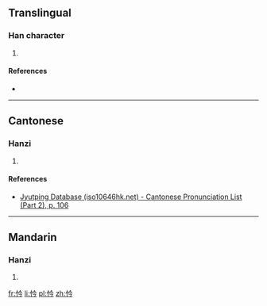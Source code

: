 ==Translingual==

===Han character===
{{Han char|rn=61|rad=心|as=04|sn=7|four=9802<sub>7</sub>|canj=心人戈弓 (POIN)|ids=⿰[[忄]][[今]]}}

# {{defn|Han|sort=心04}}

====References====
* {{Han ref|kx=0378.200|dkj=10389|dj=0706.200|hdz=42277.100|uh=5FF4|ud=24564|bh=CAE5|bd=51941}}

----

==Cantonese==

===Hanzi===
{{yue-hanzi|jyut=[[kim4]]|y=kim4}}

# {{defn|lang=yue|sort=心04}}

====References====
* [http://www.iso10646hk.net/jp/document/download.jsp Jyutping Database (iso10646hk.net) - Cantonese Pronunciation List (Part 2), p. 106]

----

==Mandarin==

===Hanzi===
{{cmn-hanzi|pin=[[qián]] ([[qian2]]), [[niǔ]] ([[niu3]]), [[nǜ]] ([[nü4]])|wg=ch'ien<sup>2</sup>, niu<sup>3</sup>, nü<sup>4</sup>}}

# {{defn|lang=cmn|sort=心04}}

[[fr:忴]]
[[li:忴]]
[[pl:忴]]
[[zh:忴]]